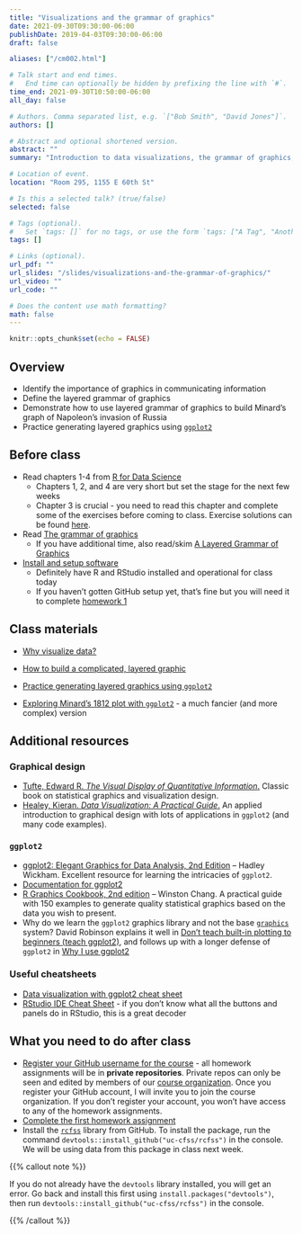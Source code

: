 ```yaml
---
title: "Visualizations and the grammar of graphics"
date: 2021-09-30T09:30:00-06:00
publishDate: 2019-04-03T09:30:00-06:00
draft: false

aliases: ["/cm002.html"]

# Talk start and end times.
#   End time can optionally be hidden by prefixing the line with `#`.
time_end: 2021-09-30T10:50:00-06:00
all_day: false

# Authors. Comma separated list, e.g. `["Bob Smith", "David Jones"]`.
authors: []

# Abstract and optional shortened version.
abstract: ""
summary: "Introduction to data visualizations, the grammar of graphics, and ggplot2."

# Location of event.
location: "Room 295, 1155 E 60th St"

# Is this a selected talk? (true/false)
selected: false

# Tags (optional).
#   Set `tags: []` for no tags, or use the form `tags: ["A Tag", "Another Tag"]` for one or more tags.
tags: []

# Links (optional).
url_pdf: ""
url_slides: "/slides/visualizations-and-the-grammar-of-graphics/"
url_video: ""
url_code: ""

# Does the content use math formatting?
math: false
---
```


```r
knitr::opts_chunk$set(echo = FALSE)
```

## Overview

* Identify the importance of graphics in communicating information
* Define the layered grammar of graphics
* Demonstrate how to use layered grammar of graphics to build Minard's graph of Napoleon's invasion of Russia
* Practice generating layered graphics using [`ggplot2`](https://github.com/hadley/ggplot2)

## Before class

* Read chapters 1-4 from [R for Data Science](http://r4ds.had.co.nz/)
    * Chapters 1, 2, and 4 are very short but set the stage for the next few weeks
    * Chapter 3 is crucial - you need to read this chapter and complete some of the exercises before coming to class. Exercise solutions can be found [here](https://jrnold.github.io/r4ds-exercise-solutions/).
* Read [The grammar of graphics](/notes/grammar-of-graphics/)
    * If you have additional time, also read/skim [A Layered Grammar of Graphics](http://www-tandfonline-com.proxy.uchicago.edu/doi/abs/10.1198/jcgs.2009.07098)
* [Install and setup software](/setup/)
    * Definitely have R and RStudio installed and operational for class today
    * If you haven't gotten GitHub setup yet, that's fine but you will need it to complete [homework 1](/homework/edit-readme/)

## Class materials

* [Why visualize data?](/notes/why-visualize-data/)
* [How to build a complicated, layered graphic](/notes/minard/)
* [Practice generating layered graphics using `ggplot2`](/notes/gapminder/)

* [Exploring Minard's 1812 plot with `ggplot2`](https://github.com/andrewheiss/fancy-minard) - a much fancier (and more complex) version

## Additional resources

### Graphical design

* [Tufte, Edward R. *The Visual Display of Quantitative Information*.](https://www.edwardtufte.com/tufte/books_vdqi) Classic book on statistical graphics and visualization design.
* [Healey, Kieran. *Data Visualization: A Practical Guide*.](https://socviz.co/) An applied introduction to graphical design with lots of applications in `ggplot2` (and many code examples).

### `ggplot2`

* [ggplot2: Elegant Graphics for Data Analysis, 2nd Edition](http://link.springer.com.proxy.uchicago.edu/book/10.1007/978-3-319-24277-4) -- Hadley Wickham. Excellent resource for learning the intricacies of `ggplot2`.
* [Documentation for ggplot2](http://docs.ggplot2.org/current/)
* [R Graphics Cookbook, 2nd edition](https://r-graphics.org/) -- Winston Chang. A practical guide with 150 examples to generate quality statistical graphics based on the data you wish to present.
* Why do we learn the `ggplot2` graphics library and not the base [`graphics`](https://cran.r-project.org/web/views/Graphics.html) system? David Robinson explains it well in [Don't teach built-in plotting to beginners (teach ggplot2)](http://varianceexplained.org/r/teach_ggplot2_to_beginners/), and follows up with a longer defense of `ggplot2` in [Why I use ggplot2](http://varianceexplained.org/r/why-I-use-ggplot2/)

### Useful cheatsheets

* [Data visualization with ggplot2 cheat sheet](https://www.rstudio.com/wp-content/uploads/2015/03/ggplot2-cheatsheet.pdf)
* [RStudio IDE Cheat Sheet](https://www.rstudio.com/wp-content/uploads/2016/01/rstudio-IDE-cheatsheet.pdf) - if you don't know what all the buttons and panels do in RStudio, this is a great decoder

## What you need to do after class

* [Register your GitHub username for the course](https://forms.gle/HWP9FEubofjWeMda8) - all homework assignments will be in **private repositories**. Private repos can only be seen and edited by members of our [course organization](https://github.com/cfss-su21). Once you register your GitHub account, I will invite you to join the course organization. If you don't register your account, you won't have access to any of the homework assignments.
* [Complete the first homework assignment](/homework/edit-readme/)
* Install the [`rcfss`](https://github.com/uc-cfss/rcfss) library from GitHub. To install the package, run the command `devtools::install_github("uc-cfss/rcfss")` in the console. We will be using data from this package in class next week.

{{% callout note %}}

If you do not already have the `devtools` library installed, you will get an error. Go back and install this first using `install.packages("devtools")`, then run `devtools::install_github("uc-cfss/rcfss")` in the console.

{{% /callout %}}
